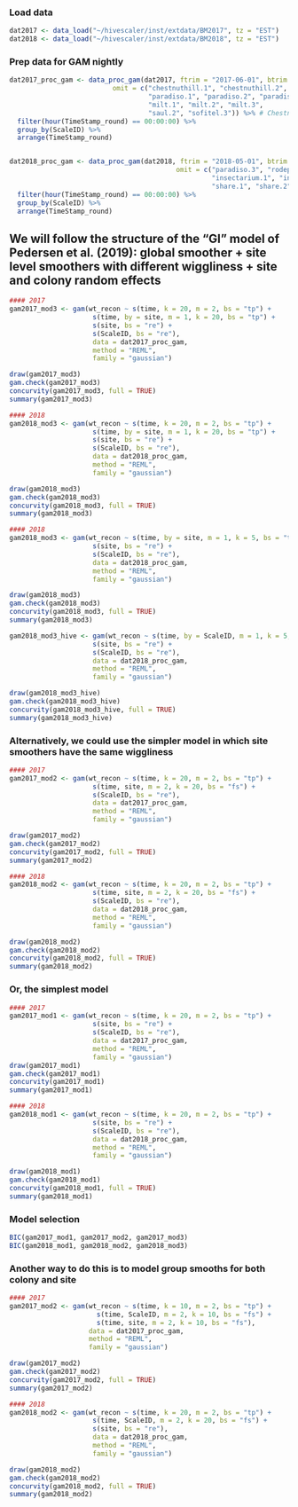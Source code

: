 ### Load data
```r
dat2017 <- data_load("~/hivescaler/inst/extdata/BM2017", tz = "EST")
dat2018 <- data_load("~/hivescaler/inst/extdata/BM2018", tz = "EST")
```

### Prep data for GAM nightly
```r
dat2017_proc_gam <- data_proc_gam(dat2017, ftrim = "2017-06-01", btrim = "2017-09-10",
                          omit = c("chestnuthill.1", "chestnuthill.2", "chestnuthill.3",
                                   "paradiso.1", "paradiso.2", "paradiso.3",
                                   "milt.1", "milt.2", "milt.3",
                                   "saul.2", "sofitel.3")) %>% # Chestnut Hill, Paradiso, and Milt are omitted because they were set up much later; Saul.2 and 
  filter(hour(TimeStamp_round) == 00:00:00) %>%
  group_by(ScaleID) %>%
  arrange(TimeStamp_round)


dat2018_proc_gam <- data_proc_gam(dat2018, ftrim = "2018-05-01", btrim = "2018-10-10",
                                          omit = c("paradiso.3", "rodeph.3", "westphilly.3",
                                                   "insectarium.1", "insectarium.2", "insectarium.3",
                                                   "share.1", "share.2", "share.3")) %>%
  filter(hour(TimeStamp_round) == 00:00:00) %>%
  group_by(ScaleID) %>%
  arrange(TimeStamp_round)
```


## We will follow the structure of the "GI" model of Pedersen et al. (2019): global smoother + site level smoothers with different wiggliness + site and colony random effects
```r
#### 2017
gam2017_mod3 <- gam(wt_recon ~ s(time, k = 20, m = 2, bs = "tp") + 
                     s(time, by = site, m = 1, k = 20, bs = "tp") +
                     s(site, bs = "re") +
                     s(ScaleID, bs = "re"),
                     data = dat2017_proc_gam,
                     method = "REML",
                     family = "gaussian")

draw(gam2017_mod3)
gam.check(gam2017_mod3)
concurvity(gam2017_mod3, full = TRUE)
summary(gam2017_mod3)

#### 2018
gam2018_mod3 <- gam(wt_recon ~ s(time, k = 20, m = 2, bs = "tp") + 
                     s(time, by = site, m = 1, k = 20, bs = "tp") +
                     s(site, bs = "re") +
                     s(ScaleID, bs = "re"),
                     data = dat2018_proc_gam,
                     method = "REML",
                     family = "gaussian")

draw(gam2018_mod3)
gam.check(gam2018_mod3)
concurvity(gam2018_mod3, full = TRUE)
summary(gam2018_mod3)

#### 2018
gam2018_mod3 <- gam(wt_recon ~ s(time, by = site, m = 1, k = 5, bs = "tp") +
                     s(site, bs = "re") +
                     s(ScaleID, bs = "re"),
                     data = dat2018_proc_gam,
                     method = "REML",
                     family = "gaussian")

draw(gam2018_mod3)
gam.check(gam2018_mod3)
concurvity(gam2018_mod3, full = TRUE)
summary(gam2018_mod3)

gam2018_mod3_hive <- gam(wt_recon ~ s(time, by = ScaleID, m = 1, k = 5, bs = "tp") +
                     s(site, bs = "re") +
                     s(ScaleID, bs = "re"),
                     data = dat2018_proc_gam,
                     method = "REML",
                     family = "gaussian")

draw(gam2018_mod3_hive)
gam.check(gam2018_mod3_hive)
concurvity(gam2018_mod3_hive, full = TRUE)
summary(gam2018_mod3_hive)
```

### Alternatively, we could use the simpler model in which site smoothers have the same wiggliness
```r
#### 2017
gam2017_mod2 <- gam(wt_recon ~ s(time, k = 20, m = 2, bs = "tp") + 
                     s(time, site, m = 2, k = 20, bs = "fs") +
                     s(ScaleID, bs = "re"),
                     data = dat2017_proc_gam,
                     method = "REML",
                     family = "gaussian")

draw(gam2017_mod2)
gam.check(gam2017_mod2)
concurvity(gam2017_mod2, full = TRUE)
summary(gam2017_mod2)

#### 2018
gam2018_mod2 <- gam(wt_recon ~ s(time, k = 20, m = 2, bs = "tp") + 
                     s(time, site, m = 2, k = 20, bs = "fs") +
                     s(ScaleID, bs = "re"),
                     data = dat2018_proc_gam,
                     method = "REML",
                     family = "gaussian")

draw(gam2018_mod2)
gam.check(gam2018_mod2)
concurvity(gam2018_mod2, full = TRUE)
summary(gam2018_mod2)
```

### Or, the simplest model
```r
#### 2017
gam2017_mod1 <- gam(wt_recon ~ s(time, k = 20, m = 2, bs = "tp") + 
                     s(site, bs = "re") +
                     s(ScaleID, bs = "re"),
                     data = dat2017_proc_gam,
                     method = "REML",
                     family = "gaussian")
draw(gam2017_mod1)
gam.check(gam2017_mod1)
concurvity(gam2017_mod1)
summary(gam2017_mod1)

#### 2018
gam2018_mod1 <- gam(wt_recon ~ s(time, k = 20, m = 2, bs = "tp") + 
                     s(site, bs = "re") +
                     s(ScaleID, bs = "re"),
                     data = dat2018_proc_gam,
                     method = "REML",
                     family = "gaussian")

draw(gam2018_mod1)
gam.check(gam2018_mod1)
concurvity(gam2018_mod1, full = TRUE)
summary(gam2018_mod1)
```

### Model selection
```r
BIC(gam2017_mod1, gam2017_mod2, gam2017_mod3)
BIC(gam2018_mod1, gam2018_mod2, gam2018_mod3)
```


### Another way to do this is to model group smooths for both colony and site
```r
#### 2017
gam2017_mod2 <- gam(wt_recon ~ s(time, k = 10, m = 2, bs = "tp") + 
                      s(time, ScaleID, m = 2, k = 10, bs = "fs") +
                      s(time, site, m = 2, k = 10, bs = "fs"),
                    data = dat2017_proc_gam,
                    method = "REML",
                    family = "gaussian")

draw(gam2017_mod2)
gam.check(gam2017_mod2)
concurvity(gam2017_mod2, full = TRUE)
summary(gam2017_mod2)

#### 2018
gam2018_mod2 <- gam(wt_recon ~ s(time, k = 20, m = 2, bs = "tp") + 
                     s(time, ScaleID, m = 2, k = 20, bs = "fs") +
                     s(site, bs = "re"),
                     data = dat2018_proc_gam,
                     method = "REML",
                     family = "gaussian")

draw(gam2018_mod2)
gam.check(gam2018_mod2)
concurvity(gam2018_mod2, full = TRUE)
summary(gam2018_mod2)
```

